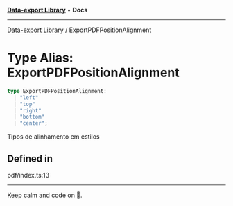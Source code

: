 
<Meta title="Libs/Data-export/type-aliases/ExportPDFPositionAlignment" />



[**Data-export Library**](/?path=/docs/libs-data-export-overview--page) • **Docs**

***

[Data-export Library](/?path=/docs/libs-data-export-overview--page) / ExportPDFPositionAlignment

# Type Alias: ExportPDFPositionAlignment

```ts
type ExportPDFPositionAlignment: 
  | "left"
  | "top"
  | "right"
  | "bottom"
  | "center";
```

Tipos de alinhamento em estilos

## Defined in

pdf/index.ts:13


***

Keep calm and code on 🤘.